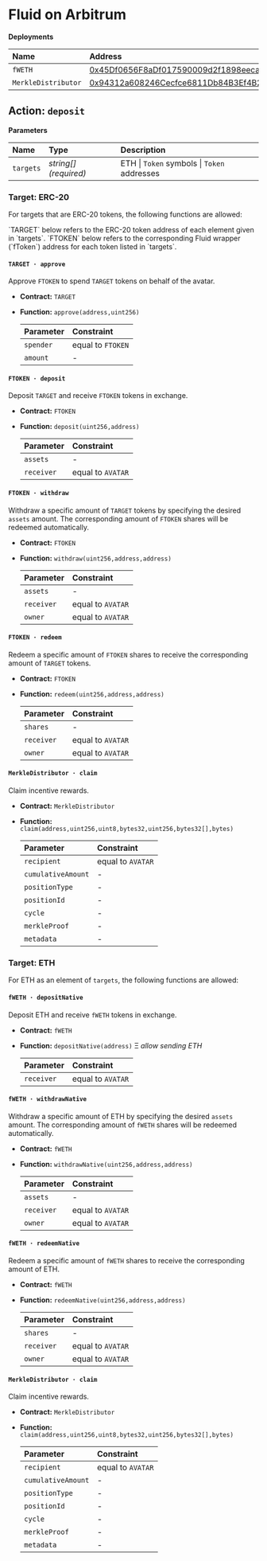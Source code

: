 
# Fluid on Arbitrum

**Deployments**

| Name                | Address                                                                                                              |
| :------------------ | :------------------------------------------------------------------------------------------------------------------- |
| `fWETH`             | [0x45Df0656F8aDf017590009d2f1898eeca4F0a205](https://arbiscan.io/address/0x45Df0656F8aDf017590009d2f1898eeca4F0a205) |
| `MerkleDistributor` | [0x94312a608246Cecfce6811Db84B3Ef4B2619054E](https://arbiscan.io/address/0x94312a608246Cecfce6811Db84B3Ef4B2619054E) |

## Action: `deposit`

**Parameters**

| Name      | Type                  | Description                                 |
| :-------- | :-------------------- | :------------------------------------------ |
| `targets` | _string[] (required)_ | ETH \| `Token` symbols \| `Token` addresses |

### Target: ERC-20

For targets that are ERC-20 tokens, the following functions are allowed:

<Callout type="info">
  `TARGET` below refers to the ERC-20 token address of each element given in
  `targets`.
</Callout>
<Callout type="info">
  `FTOKEN` below refers to the corresponding Fluid wrapper (`fToken`) address
  for each token listed in `targets`.
</Callout>

#### `TARGET · approve`

Approve `FTOKEN` to spend `TARGET` tokens on behalf of the avatar.

- **Contract:** `TARGET`
- **Function:** `approve(address,uint256)`

  | Parameter | Constraint        |
  | :-------- | :---------------- |
  | `spender` | equal to `FTOKEN` |
  | `amount`  | -                 |

#### `FTOKEN · deposit`

Deposit `TARGET` and receive `FTOKEN` tokens in exchange.

- **Contract:** `FTOKEN`
- **Function:** `deposit(uint256,address)`

  | Parameter  | Constraint        |
  | :--------- | :---------------- |
  | `assets`   | -                 |
  | `receiver` | equal to `AVATAR` |

#### `FTOKEN · withdraw`

Withdraw a specific amount of `TARGET` tokens by specifying the desired `assets` amount. The corresponding amount of `FTOKEN` shares will be redeemed automatically.

- **Contract:** `FTOKEN`
- **Function:** `withdraw(uint256,address,address)`

  | Parameter  | Constraint        |
  | :--------- | :---------------- |
  | `assets`   | -                 |
  | `receiver` | equal to `AVATAR` |
  | `owner`    | equal to `AVATAR` |

#### `FTOKEN · redeem`

Redeem a specific amount of `FTOKEN` shares to receive the corresponding amount of `TARGET` tokens.

- **Contract:** `FTOKEN`
- **Function:** `redeem(uint256,address,address)`

  | Parameter  | Constraint        |
  | :--------- | :---------------- |
  | `shares`   | -                 |
  | `receiver` | equal to `AVATAR` |
  | `owner`    | equal to `AVATAR` |

#### `MerkleDistributor · claim`

Claim incentive rewards.

- **Contract:** `MerkleDistributor`
- **Function:** `claim(address,uint256,uint8,bytes32,uint256,bytes32[],bytes)`

  | Parameter          | Constraint        |
  | :----------------- | :---------------- |
  | `recipient`        | equal to `AVATAR` |
  | `cumulativeAmount` | -                 |
  | `positionType`     | -                 |
  | `positionId`       | -                 |
  | `cycle`            | -                 |
  | `merkleProof`      | -                 |
  | `metadata`         | -                 |

### Target: ETH

For ETH as an element of `targets`, the following functions are allowed:

#### `fWETH · depositNative`

Deposit ETH and receive `fWETH` tokens in exchange.

- **Contract:** `fWETH`
- **Function:** `depositNative(address)` Ξ _allow sending ETH_

  | Parameter  | Constraint        |
  | :--------- | :---------------- |
  | `receiver` | equal to `AVATAR` |

#### `fWETH · withdrawNative`

Withdraw a specific amount of ETH by specifying the desired `assets` amount. The corresponding amount of `fWETH` shares will be redeemed automatically.

- **Contract:** `fWETH`
- **Function:** `withdrawNative(uint256,address,address)`

  | Parameter  | Constraint        |
  | :--------- | :---------------- |
  | `assets`   | -                 |
  | `receiver` | equal to `AVATAR` |
  | `owner`    | equal to `AVATAR` |

#### `fWETH · redeemNative`

Redeem a specific amount of `fWETH` shares to receive the corresponding amount of ETH.

- **Contract:** `fWETH`
- **Function:** `redeemNative(uint256,address,address)`

  | Parameter  | Constraint        |
  | :--------- | :---------------- |
  | `shares`   | -                 |
  | `receiver` | equal to `AVATAR` |
  | `owner`    | equal to `AVATAR` |

#### `MerkleDistributor · claim`

Claim incentive rewards.

- **Contract:** `MerkleDistributor`
- **Function:** `claim(address,uint256,uint8,bytes32,uint256,bytes32[],bytes)`

  | Parameter          | Constraint        |
  | :----------------- | :---------------- |
  | `recipient`        | equal to `AVATAR` |
  | `cumulativeAmount` | -                 |
  | `positionType`     | -                 |
  | `positionId`       | -                 |
  | `cycle`            | -                 |
  | `merkleProof`      | -                 |
  | `metadata`         | -                 |
